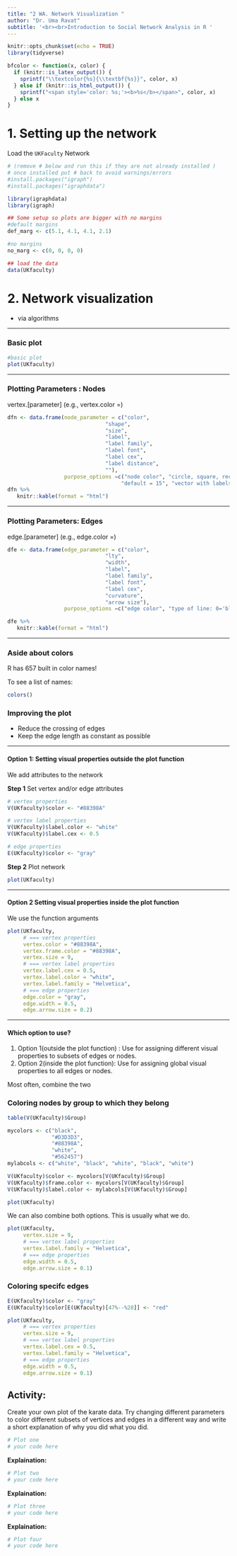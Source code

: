 ```yaml
---
title: "2 WA. Network Visualization "
author: "Dr. Uma Ravat"
subtitle: '<br><br>Introduction to Social Network Analysis in R '
---
```


```r
knitr::opts_chunk$set(echo = TRUE)
library(tidyverse)
```

```r
bfcolor <- function(x, color) {
  if (knitr::is_latex_output()) {
    sprintf("\\textcolor{%s}{\\textbf{%s}}", color, x)
  } else if (knitr::is_html_output()) {
    sprintf("<span style='color: %s;'><b>%s</b></span>", color, x)
  } else x
}
```


# 1. Setting up the network 

Load the `UKFaculty` Network

```r
# (remove # below and run this if they are not already installed )
# once installed put # back to avoid warnings/errors
#install.packages("igraph")
#install.packages("igraphdata")

library(igraphdata)
library(igraph)

## Some setup so plots are bigger with no margins
#default margins
def_marg <- c(5.1, 4.1, 4.1, 2.1)

#no margins
no_marg <- c(0, 0, 0, 0)

## load the data
data(UKfaculty)
```


# 2. Network visualization

- via algorithms

---

### Basic plot

```r
#basic plot
plot(UKfaculty)
```

---

### Plotting Parameters : Nodes 

vertex.[parameter] (e.g., vertex.color =)

```r
dfn <- data.frame(node_parameter = c("color", 
                               "shape",
                               "size", 
                               "label", 
                               "label family",
                               "label font",
                               "label cex", 
                               "label distance", 
                               ""), 
                  purpose_options =c("node color", "circle, square, rectangle, sphere, pie, raster, etc.", 
                                    "default = 15", "vector with labels", "font family of the label: Helvetica, Times", "1= plain, 2= bold, 3= italic, 4 = bold italic", "font size", "distance between node and label", ""))
dfn %>%
   knitr::kable(format = "html")
```



---

###  Plotting Parameters: Edges

edge.[parameter] (e.g., edge.color =)

```r
dfe <- data.frame(edge_parameter = c("color", 
                               "lty",
                               "width", 
                               "label",
                               "label family",
                               "label font",
                               "label cex", 
                               "curvature", 
                               "arrow size"),
                  purpose_options =c("edge color", "type of line: 0='blank', 1= 'solid', 2= 'dashed', 3= 'dotted', 4 = 'dotdash', 5= 'longdash', 6= 'twodash'","default = 1", "vector with labels", "font family of the label: Helvetica, Times", "1= plain, 2= bold, 3= italic, 4 = bold italic", "font size", "edge curvature - range [0,1]", "default = 1"))

dfe %>%
   knitr::kable(format = "html")

```

---

### Aside about colors 

R has 657 built in color names!

To see a list of names:
```r
colors()
```

### Improving the plot

+ Reduce the crossing of edges 
+ Keep the edge length as constant as possible

---



#### **Option 1:** Setting visual properties outside the plot function

We add attributes to the network

**Step 1** Set vertex and/or edge attributes

```r

# vertex properties 
V(UKfaculty)$color <- "#88398A"

# vertex label properties
V(UKfaculty)$label.color <- "white"
V(UKfaculty)$label.cex <- 0.5

# edge properties
E(UKfaculty)$color <- "gray"

```

**Step 2** Plot network

```r

plot(UKfaculty)

```

---

#### Option 2 Setting visual properties inside the plot function

We use the function arguments

```r

plot(UKfaculty, 
     # === vertex properties 
     vertex.color = "#88398A",
     vertex.frame.color = "#88398A",
     vertex.size = 9,
     # === vertex label properties
     vertex.label.cex = 0.5,
     vertex.label.color = "white",
     vertex.label.family = "Helvetica",
     # === edge properties
     edge.color = "gray",
     edge.width = 0.5,
     edge.arrow.size = 0.2)
```


---

#### Which option to use? 

1. Option 1(outside the plot function) : Use for assigning different visual properties to subsets of edges or nodes. 
2. Option 2(inside the plot function): Use for assigning global visual properties to all edges or nodes.

Most often, combine the two


### Coloring nodes by group to which they belong

```r
table(V(UKfaculty)$Group)

mycolors <- c("black", 
              "#D3D3D3", 
              "#88398A", 
              "white", 
              "#562457")
mylabcols <- c("white", "black", "white", "black", "white")

V(UKfaculty)$color <- mycolors[V(UKfaculty)$Group]
V(UKfaculty)$frame.color <- mycolors[V(UKfaculty)$Group]
V(UKfaculty)$label.color <- mylabcols[V(UKfaculty)$Group]

plot(UKfaculty)
```

We can also combine both options. This is usually what we do. 

```r
plot(UKfaculty,
     vertex.size = 9,
     # === vertex label properties
     vertex.label.family = "Helvetica",
     # === edge properties
     edge.width = 0.5,
     edge.arrow.size = 0.1)
```


### Coloring specifc edges

```r
E(UKfaculty)$color <- "gray"
E(UKfaculty)$color[E(UKfaculty)[47%--%28]] <- "red"

plot(UKfaculty, 
     # === vertex properties 
     vertex.size = 9,
     # === vertex label properties
     vertex.label.cex = 0.5,
     vertex.label.family = "Helvetica",
     # === edge properties
     edge.width = 0.5,
     edge.arrow.size = 0.1)

```

## Activity: 

Create your own plot of the karate data. Try changing different parameters to color different subsets of vertices and edges in a different way and write a short explanation of why you did what you did. 


```r
# Plot one 
# your code here
```

**Explaination: **

```r
# Plot two 
# your code here
```

**Explaination: **

```r
# Plot three
# your code here
```

**Explaination: **

```r
# Plot four 
# your code here
```


